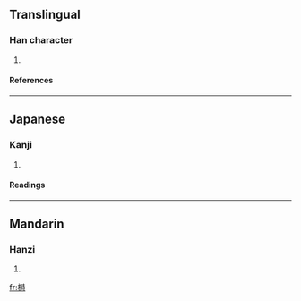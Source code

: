 ==Translingual==
===Han character===
{{Han char|rn=75|rad=木|as=10|sn=14|four=4494<sub>1</sub>|canj=木日土戈 (DAGI)}}
# {{defn|Han|sort=木10}}
====References====
{{Han ref|kx=0544.180|dkj=15274|dj=0932.020|hdz=21263.160|uh=69AF|ud=27055|bh=E24D|bd=57933}}

----
==Japanese==
===Kanji===
{{ja-kanji|grade=|rs=木10}}
# {{defn|Japanese}} 
====Readings====
{{ja-readings|on=[[し]] (shi)|kun=[[たつ]] (tatsu)}}

----
==Mandarin==
===Hanzi===
{{cmn-hanzi|pin=[[shí]] ([[shi2]])|wg=shih<sup>2</sup>}}
# {{defn|Mandarin}}

[[fr:榯]]